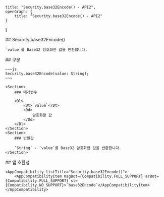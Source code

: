 
    title: "Security.base32Encode() - API2",
    openGraph: {
        title: "Security.base32Encode() - API2"
    }
}

<Section>
    ## Security.base32Encode()

    `value`를 Base32 암호화한 값을 반환합니다.
</Section>
<Section>
    ## 구문

    ~~~js
    Security.base32Encode(value: String);
    ~~~

    <Section>
        ### 매개변수

        <Dl>
            <Dt>`value`</Dt>
            <Dd>
                암호화할 값
            </Dd>
        </Dl>
    </Section>
    <Section>
        ### 반환값

        `String` - `value`를 Base32 암호화한 값을 반환합니다.
    </Section>
</Section>
<Section>
    ## 앱 호환성

    <AppCompatibility listTitle="Security.base32Encode()">
        <AppCompatibilityItem msgBot={Compatibility.FULL_SUPPORT} arBot={Compatibility.FULL_SUPPORT} sl={Compatibility.NO_SUPPORT}>`base32Encode`</AppCompatibilityItem>
    </AppCompatibility>
</Section>
